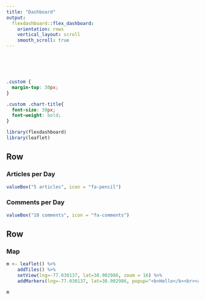 ```yaml
---
title: "Dashboard"
output: 
  flexdashboard::flex_dashboard:
    orientation: rows
    vertical_layout: scroll
    smooth_scroll: true
---
```

<br><br><br>


```css
.custom {
  margin-top: 30px;
}

.custom .chart-title{
  font-size: 30px;
  font-weight: bold;
}

```


```r
library(flexdashboard)
library(leaflet)
```

Row
-----------------------------------------------------------------------

### Articles per Day

```r
valueBox("5 articles", icon = "fa-pencil")
```

### Comments per Day

```r
valueBox("10 comments", icon = "fa-comments")
```



Row
-----------------------------------------------------------------------
### Map {.custom}


```r
m <- leaflet() %>%
    addTiles() %>%  
    setView(lng=-77.030137, lat=38.902986, zoom = 16) %>%
    addMarkers(lng=-77.030137, lat=38.902986, popup="<b>Hello</b><br><a href='https://www.washingtonpost.com'>-Me</a>")

m 
```
